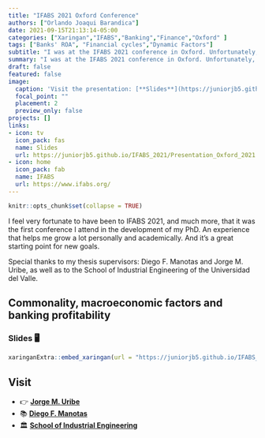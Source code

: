 ```yaml
---
title: "IFABS 2021 Oxford Conference"
authors: ["Orlando Joaqui Barandica"] 
date: 2021-09-15T21:13:14-05:00
categories: ["Xaringan","IFABS","Banking","Finance","Oxford" ]
tags: ["Banks' ROA", "Financial cycles","Dynamic Factors"]
subtitle: "I was at the IFABS 2021 conference in Oxford. Unfortunately, due to the persistent uncertainty caused by the evolution of the pandemic, the conference was held virtually. Here, you can find the presentation (Slides)👨🏻‍🏫 that I presented at the conference."
summary: "I was at the IFABS 2021 conference in Oxford. Unfortunately, due to the persistent uncertainty caused by the evolution of the pandemic, the conference was held virtually. Here, you can find the presentation (Slides)👨🏻‍🏫 that I presented at the conference."
draft: false
featured: false
image:
  caption: 'Visit the presentation: [**Slides**](https://juniorjb5.github.io/IFABS_2021/Presentation_Oxford_2021.html#1)'
  focal_point: ""
  placement: 2
  preview_only: false
projects: []
links:
- icon: tv
  icon_pack: fas
  name: Slides
  url: https://juniorjb5.github.io/IFABS_2021/Presentation_Oxford_2021.html#1
- icon: home
  icon_pack: fab
  name: IFABS
  url: https://www.ifabs.org/
---
```


```r
knitr::opts_chunk$set(collapse = TRUE)
```


I feel very fortunate to have been to IFABS 2021, and much more, that it was the first conference I attend in the development of my PhD. An experience that helps me grow a lot personally and academically. And it's a great starting point for new goals.

Special thanks to my thesis supervisors: Diego F. Manotas and Jorge M. Uribe, as well as to the School of Industrial Engineering of the Universidad del Valle.


## Commonality, macroeconomic factors and banking profitability

### Slides 🖥️

```r
xaringanExtra::embed_xaringan(url = "https://juniorjb5.github.io/IFABS_2021/Presentation_Oxford_2021.html#1", ratio = "16:9")
```


## Visit

- 👉 [**Jorge M. Uribe**](https://juniorjb5.shinyapps.io/ICESI_BarometroKairos/)
- 📚 [**Diego F. Manotas**](https://www.icesi.edu.co/centros-academicos/kairos/)
- 🏛️ [**School of Industrial Engineering**](http://industrial.univalle.edu.co/)




